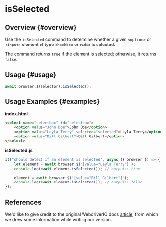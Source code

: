 # isSelected

## Overview {#overview}

Use the `isSelected` command to determine whether a given `<option>` or `<input>` element of type `checkbox` or `radio` is selected.

The command returns `true` if the element is selected; otherwise, it returns `false`.

## Usage {#usage}

```javascript
await browser.$(selector).isSelected();
```

## Usage Examples {#examples}

**index.html**

```html
<select name="selectbox" id="selectbox">
    <option value="John Doe">John Doe</option>
    <option value="Layla Terry" selected="selected">Layla Terry</option>
    <option value="Bill Gilbert">Bill Gilbert</option>
</select>
```

**isSelected.js**

```javascript
it("should detect if an element is selected", async ({ browser }) => {
    let element = await browser.$('[value="Layla Terry"]');
    console.log(await element.isSelected()); // outputs: true

    element = await browser.$('[value="Bill Gilbert"]');
    console.log(await element.isSelected()); // outputs: false
});
```

## References

We'd like to give credit to the original WebdriverIO docs [article](https://webdriver.io/docs/api/element/isSelected), from which we drew some information while writing our version.

